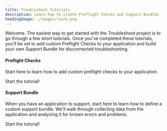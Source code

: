 ```yaml
---
title: Troubleshoot Tutorials
description: Learn how to create Preflight Checks and Support Bundles
headingImage: ./images/learn.png
---
```



Welcome.
The easiest way to get started with the Troubleshoot project is to go through a few short tutorials.
Once you've completed these tutorials, you'll be set to add custom Preflight Checks to your application and build your own Support Bundle for disconnected troubleshooting.

<div class="side-by-side">
  <div class="flex1">
    <h4>Preflight Checks</h4>
    <p>Start here to learn how to add custom preflight checks to your application.</p>
    <Link to="/preflight/introduction" class="custom-button primary">
      Start the tutorial!
    </Link>
  </div>

  <div class="flex1">
    <h4>Support Bundle</h4>
    <p>
    When you have an application to support, start here to learn how to define a custom support bundle.
    We'll walk through collecting data from the application and analyzing it for known errors and problems.
    </p>
    <Link to="/support-bundle/introduction" class="custom-button primary">
      Start the tutorial!
    </Link>
  </div>
</div>
